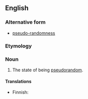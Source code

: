==English==

===Alternative form===
* [[pseudo-randomness]]

===Etymology===
{{suffix|pseudorandom|ness|lang=en}}

===Noun===
{{en-noun|-}}

# The state of being [[pseudorandom]].

====Translations====
{{trans-top|state of being pseudorandom}}
* Finnish: {{t|fi|näennäissatunnaisuus}}
{{trans-mid}}
{{trans-bottom}}